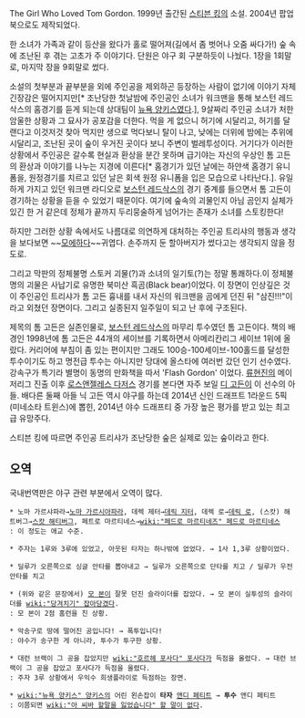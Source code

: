 The Girl Who Loved Tom Gordon. 1999년 출간된 [[스티븐 킹]]의 소설. 2004년 팝업북으로도 제작되었다.

한 소녀가 가족과 같이 등산을 왔다가 홀로 떨어져(길에서 좀 벗어나 오줌 싸다가!) 숲 속에 조난된 후 겪는 고초가 주 이야기다. 단원은 야구 회 구분하듯이 나눴다. 1장을 1회말로, 마지막 장을 9회말로 썼다.

소설의 첫부분과 끝부분을 외에 주인공을 제외하곤 등장하는 사람이 없기에 이야기 자체 긴장감은 떨어지지만[* 조난당한 첫날밤에 주인공인 소녀가 워크맨을 통해 보스턴 레드삭스의 홈경기를 듣게 되는데 상대팀이 [[뉴욕 양키스]]였다.], 9살짜리 주인공 소녀가 처한 암울한 상황과 그 묘사가 공포감을 더한다. 먹을 게 없으니 허기에 시달리고, 허기를 달랜다고 이것저것 찾아 먹지만 생으로 먹다보니 탈이 나고, 낮에는 더위에 밤에는 추위에 시달리고, 조난된 곳이 숲이 우거진 곳이다 보니 주변이 벌레투성이다. 거기다가 이러한 상황에서 주인공은 갈수록 현실과 환상을 분간 못하며 급기야는 자신의 우상인 톰 고든의 환상과 이야기를 나누는 지경에 이른다[* 홈경기가 있던 날에는 하얀색 홈경기 유니폼을, 원정경기를 치르고 있던 날은 회색 원정 유니폼을 입은 모습으로 나타난다.]. 유일하게 가지고 있던 워크맨 라디오로 [[보스턴 레드삭스]]의 경기 중계를 들으면서 톰 고든이 경기하는 상황을 듣을 수 있었기 때문이다. 여기에 숲속의 괴물인지 아님 곰인지 실체가 있긴 한 거 같은데 정체가 끝까지 두리뭉술하게 넘어가는 존재가 소녀를 스토킹한다!


하지만 그러한 상황 속에서도 나름대로 의연하게 대처하는 주인공 트리샤의 행동과 생각을 보다보면 ~~[[모에]]하다~~귀엽다. 손주까지 둔 할아버지가 썼다고는 생각되지 않을 정도로.

그리고 막판의 정체불명 스토커 괴물(?)과 소녀의 일기토(?)는 정말 통쾌하다.이 정체불명의 괴물은 사납기로 유명한 북미산 흑곰(Black bear)이었다. 이 장면이 인상깊은 것이 주인공인 트리샤가 톰 고든 흉내를 내서 자신의 워크맨을 곰에게 던진 뒤 "삼진!!!"이라고 외쳤던 장면이다. 그리고 실종된지 일주일이 되고 난 후에 구조된다.

제목의 톰 고든은 실존인물로, [[보스턴 레드삭스]]의 마무리 투수였던 톰 고든이다. 책의 배경인 1998년에 톰 고든은 44개의 세이브를 기록하면서 아메리칸리그 세이브 1위에 올랐다. 커리어에 부침이 좀 있는 편이지만 그래도 100승-100세이브-100홀드를 달성한 투수이기도 하고 명전급 투수는 아니지만 당대에 올스타에 여러번 갔던 인기 선수였다. 강속구가 특기라 별명이 동명의 만화책을 따서 'Flash Gordon' 이었다. [[류현진]]의 메이저리그 진출 이후 [[로스앤젤레스 다저스]] 경기를 본다면 자주 보일 [[디 고든]]이 이 선수의 아들. 배다른 둘째 아들 닉 고든 역시 야구를 하는데 2014년 신인 드래프트 1라운드 5픽(미네소타 트윈스)에 뽑힌, 2014년 야수 드래프티 중 가장 높은 평가를 받고 있는 최고급 유망주다. 

스티븐 킹에 따르면 주인공 트리샤가 조난당한 숲은 실제로 있는 숲이라고 한다.

== 오역 ==
국내번역판은 야구 관련 부분에서 오역이 많다.

 * 노마 가르샤파라→[[노마 가르시아파라]], 데렉 제터→[[데릭 지터]], 데렉 로→[[데릭 로]], (스캇) 해트버그→[[스캇 해티버그]], 페트로 마르티네스→[[wiki:"페드로 마르티네즈" 페드로 마르티네스]]
 : 이 정도는 애교 수준.

 * 주자는 1루와 3루에 있었고, 아웃된 타자는 하나밖에 없었다. → 1사 1,3루 상황이었다.

 * 딜루가 오른쪽으로 싱글 안타를 뽑아내고 → 딜루가 오른쪽으로 단타를 치고 / 딜루가 우전안타를 치고

 * (위와 같은 문장에서) [[모 본]]이 잘못 던진 슬라이더를 잡았다. → 모 본이 실투성의 슬라이더를 [[wiki:"당겨치기" 잡아당겼다]].
 : 모 본이 2점 홈런을 친 상황.

 * 악송구로 땅에 떨어진 공입니다! → 폭투입니다!
 : 야수가 송구한 게 아니라, 투수가 투구한 상황.

 * 대런 브랙이 그 공을 잡았지만 [[wiki:"호르헤 포사다" 포사다]]가 득점을 올렸다. → 대런 브랙이 그 공을 잡았고 포사다가 득점을 올렸다.
 : 주자 3루 상황에서 우익수 희생플라이로 득점하는 장면.

 * [[wiki:"뉴욕 양키스" 양키스]]의 어린 왼손잡이 '''타자''' [[앤디 페티트]] → '''투수''' 앤디 페티트
 : 이쯤되면 [[wiki:"아 씨바 할말을 잃었습니다" 할 말이 없다]].
